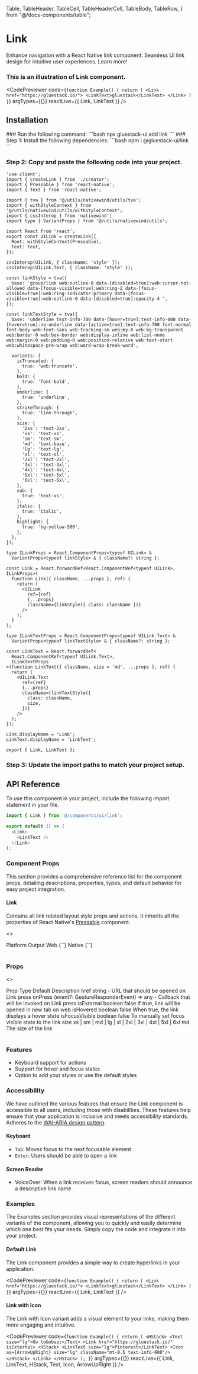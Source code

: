 
  Table,
  TableHeader,
  TableCell,
  TableHeaderCell,
  TableBody,
  TableRow,
} from "@/docs-components/table";

# Link

Enhance navigation with a React Native link component. Seamless UI link design for intuitive user experiences. Learn more!

### This is an illustration of Link component.
<CodePreviewer
  code={`function Example() {
  return (
    <Link href="https://gluestack.io/">
      <LinkText>gluestack</LinkText>
    </Link>
  )
}`}
  argTypes={{}}
  reactLive={{ Link, LinkText }}
/>

## Installation

<Tabs>
<TabItem label="CLI">
### Run the following command:
  ```bash
  npx gluestack-ui add link
  ```
</TabItem>
<TabItem label="Manual">
### Step 1: Install the following dependencies:
```bash
npm i @gluestack-ui/link
```

### Step 2: Copy and paste the following code into your project.

```tsx
'use client';
import { createLink } from './creator';
import { Pressable } from 'react-native';
import { Text } from 'react-native';

import { tva } from '@/utils/nativewind/utils/tva';
import { withStyleContext } from '@/utils/nativewind/utils/withStyleContext';
import { cssInterop } from 'nativewind';
import type { VariantProps } from '@/utils/nativewind/utils';

import React from 'react';
export const UILink = createLink({
  Root: withStyleContext(Pressable),
  Text: Text,
});

cssInterop(UILink, { className: 'style' });
cssInterop(UILink.Text, { className: 'style' });

const linkStyle = tva({
  base: 'group/link web:outline-0 data-[disabled=true]:web:cursor-not-allowed data-[focus-visible=true]:web:ring-2 data-[focus-visible=true]:web:ring-indicator-primary data-[focus-visible=true]:web:outline-0 data-[disabled=true]:opacity-4 ',
});

const linkTextStyle = tva({
  base: 'underline text-info-700 data-[hover=true]:text-info-600 data-[hover=true]:no-underline data-[active=true]:text-info-700 font-normal font-body web:font-sans web:tracking-sm web:my-0 web:bg-transparent web:border-0 web:box-border web:display-inline web:list-none web:margin-0 web:padding-0 web:position-relative web:text-start web:whitespace-pre-wrap web:word-wrap-break-word',

  variants: {
    isTruncated: {
      true: 'web:truncate',
    },
    bold: {
      true: 'font-bold',
    },
    underline: {
      true: 'underline',
    },
    strikeThrough: {
      true: 'line-through',
    },
    size: {
      '2xs': 'text-2xs',
      'xs': 'text-xs',
      'sm': 'text-sm',
      'md': 'text-base',
      'lg': 'text-lg',
      'xl': 'text-xl',
      '2xl': 'text-2xl',
      '3xl': 'text-3xl',
      '4xl': 'text-4xl',
      '5xl': 'text-5xl',
      '6xl': 'text-6xl',
    },
    sub: {
      true: 'text-xs',
    },
    italic: {
      true: 'italic',
    },
    highlight: {
      true: 'bg-yellow-500',
    },
  },
});

type ILinkProps = React.ComponentProps<typeof UILink> &
  VariantProps<typeof linkStyle> & { className?: string };

const Link = React.forwardRef<React.ComponentRef<typeof UILink>, ILinkProps>(
  function Link({ className, ...props }, ref) {
    return (
      <UILink
        ref={ref}
        {...props}
        className={linkStyle({ class: className })}
      />
    );
  }
);

type ILinkTextProps = React.ComponentProps<typeof UILink.Text> &
  VariantProps<typeof linkTextStyle> & { className?: string };

const LinkText = React.forwardRef<
  React.ComponentRef<typeof UILink.Text>,
  ILinkTextProps
>(function LinkText({ className, size = 'md', ...props }, ref) {
  return (
    <UILink.Text
      ref={ref}
      {...props}
      className={linkTextStyle({
        class: className,
        size,
      })}
    />
  );
});

Link.displayName = 'Link';
LinkText.displayName = 'LinkText';

export { Link, LinkText }; 
```

### Step 3: Update the import paths to match your project setup.
</TabItem>
</Tabs>

## API Reference

To use this component in your project, include the following import statement in your file.

```ts
import { Link } from '@/components/ui/link';
```

```ts
export default () => (
  <Link>
    <LinkText />
  </Link>
);
```

### Component Props

This section provides a comprehensive reference list for the component props, detailing descriptions, properties, types, and default behavior for easy project integration.

#### Link

Contains all link related layout style props and actions.
It inherits all the properties of React Native's [Pressable](https://reactnative.dev/docs/pressable) component.

<>
<Table>
<TableHeader>
  <TableRow>
    <TableHeaderCell>Platform</TableHeaderCell>
    <TableHeaderCell>Output</TableHeaderCell>
  </TableRow>
</TableHeader>
<TableBody>
  <TableRow>
    <TableCell><InlineCode>Web</InlineCode></TableCell>
    <TableCell>{`<a />`}</TableCell>
  </TableRow>
  <TableRow>
    <TableCell><InlineCode>Native</InlineCode></TableCell>
    <TableCell>{`<Pressable />`}</TableCell>
  </TableRow>
</TableBody>
</Table>
</>

### Props

<>
<Table>
<TableHeader>
  <TableRow>
    <TableHeaderCell>Prop</TableHeaderCell>
    <TableHeaderCell>Type</TableHeaderCell>
    <TableHeaderCell>Default</TableHeaderCell>
    <TableHeaderCell>Description</TableHeaderCell>
  </TableRow>
</TableHeader>
<TableBody>
  <TableRow>
    <TableCell><InlineCode>href</InlineCode></TableCell>
    <TableCell>string</TableCell>
    <TableCell>-</TableCell>
    <TableCell>URL that should be opened on Link press</TableCell>
  </TableRow>
  <TableRow>
    <TableCell><InlineCode>onPress</InlineCode></TableCell>
    <TableCell>(event?: GestureResponderEvent) => any</TableCell>
    <TableCell>-</TableCell>
    <TableCell>Callback that will be invoked on Link press</TableCell>
  </TableRow>
  <TableRow>
    <TableCell><InlineCode>isExternal</InlineCode></TableCell>
    <TableCell>boolean</TableCell>
    <TableCell>false</TableCell>
    <TableCell>If true, link will be opened in new tab on web</TableCell>
  </TableRow>
  <TableRow>
    <TableCell><InlineCode>isHovered</InlineCode></TableCell>
    <TableCell>boolean</TableCell>
    <TableCell>false</TableCell>
    <TableCell>When true, the link displays a hover state</TableCell>
  </TableRow>
  <TableRow>
    <TableCell><InlineCode>isFocusVisible</InlineCode></TableCell>
    <TableCell>boolean</TableCell>
    <TableCell>false</TableCell>
    <TableCell>To manually set focus visible state to the link</TableCell>
  </TableRow>
  <TableRow>
    <TableCell><InlineCode>size</InlineCode></TableCell>
    <TableCell>xs | sm | md | lg | xl | 2xl | 3xl | 4xl | 5xl | 6xl</TableCell>
    <TableCell>md</TableCell>
    <TableCell>The size of the link</TableCell>
  </TableRow>
</TableBody>
</Table>
</>

### Features

- Keyboard support for actions
- Support for hover and focus states
- Option to add your styles or use the default styles

### Accessibility

We have outlined the various features that ensure the Link component is accessible to all users, including those with disabilities. These features help ensure that your application is inclusive and meets accessibility standards. Adheres to the [WAI-ARIA design pattern](https://www.w3.org/WAI/ARIA/apg/patterns/link/).

#### Keyboard

- `Tab`: Moves focus to the next focusable element
- `Enter`: Users should be able to open a link

#### Screen Reader

- VoiceOver: When a link receives focus, screen readers should announce a descriptive link name

### Examples

The Examples section provides visual representations of the different variants of the component, allowing you to quickly and easily determine which one best fits your needs. Simply copy the code and integrate it into your project.

#### Default Link
The Link component provides a simple way to create hyperlinks in your application.

<CodePreviewer
  code={`function Example() {
  return (
    <Link href="https://gluestack.io/">
      <LinkText>gluestack</LinkText>
    </Link>
  )
}`}
  argTypes={{}}
  reactLive={{ Link, LinkText }}
/>

#### Link with Icon
The Link with Icon variant adds a visual element to your links, making them more engaging and intuitive.

<CodePreviewer
  code={`function Example() {
  return (
    <HStack>
      <Text size="lg">Go to&nbsp;</Text>
      <Link href="https://gluestack.io/" isExternal>
        <HStack>
          <LinkText size="lg">Pinterest</LinkText>
          <Icon as={ArrowUpRight} size="lg" className="mt-0.5 text-info-600"/>
        </HStack>
      </Link>
    </HStack>
  );
}`}
  argTypes={{}}
  reactLive={{ Link, LinkText, HStack, Text, Icon, ArrowUpRight }}
/>